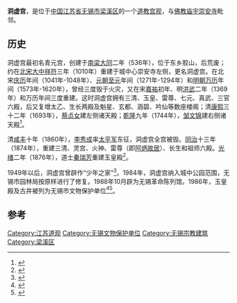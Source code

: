 {{文物保护单位
| 级别 = 省级
| 省区市 = 江苏省
| 名称 = 锡金公园旧址<br /><span style="font-size:smaller;">洞虚宫玉皇殿及古井</span>
| 图片 = [[File:Dongxu_Gong_in_Wuxi_2011-11.JPG|250px]]<br><small>洞虚宫玉皇殿旧址，今仍用作商业用途。</small>
| 编号 = 622（第五批）
| 分类 = 近现代重要史迹及代表性建筑
| 时代 = 1905年（玉皇殿为清代）
| 所在 = [[无锡市|无锡市]][[崇安区|崇安区]]
| 登录 = 2006年6月
| 备注 ={{maplink|frame=yes|plain=yes|type=point|frame-lat=31.57955|frame-long=120.29698|zoom=16|coord={{coord|31.57955|120.29698}}}}
}}{{coord|31.57955|120.29698|display=title}}

'''洞虚宫'''，是位于[[中华人民共和国|中国]][[江苏省|江苏省]][[无锡市|无锡市]][[梁溪区|梁溪区]]的一个[[道教|道教]][[宫观|宫观]]，与[[佛教|佛教]][[庙宇|庙宇]][[崇安寺_(无锡)|崇安寺]]毗邻。

== 历史 ==
洞虚宫最初名青元宫，创建于[[南梁|南梁]][[大同_(南梁)|大同]]二年（536年），位于东乡胶山，后荒废；约在[[北宋|北宋]][[大中祥符|大中祥符]]三年（1010年）重建于城中心崇安寺左侧，更名洞虚宫。在北宋[[慶曆|庆历]]年间（1041年-1048年）、[[元朝|元朝]][[至元_(忽必烈)|至元]]年间（1271年-1294年）和[[明朝|明朝]][[万历|万历]]年间（1573年-1620年），曾经三度毁于火灾，又在宋[[嘉祐|嘉祐]]初年、明[[洪武|洪武]]二年（1369年）和万历年间三度重建。这时洞虚宫拥有三清、玉皇、雷尊、七元、真武、三官六殿，后又复增太乙、生长两殿及魁星、玄都、涵碧、吟仙等数座楼阁；清[[康熙|康熙]]三十二年（1693年），[[蔡贞女|蔡贞女]]建左侧诸天殿；[[乾隆|乾隆]]九年（1744年），[[邹文锦|邹文锦]]建右侧诸天殿<ref>{{Cite book|title=康熙乾隆的惠山情结|last=秦志豪编著|first=|publisher=苏州：[[苏州大学出版社|苏州大学出版社]]|year=2015.12|isbn=978-7-5672-1570-2|location=|pages=151}}</ref>。

清[[咸丰_(年号)|咸丰]]十年（1860年），[[李秀成|李秀成]]率[[太平军|太平军]]东征，洞虚宫全宫被毁。[[同治|同治]]十三年（1874年），重建三清、灵宫、火神、雷尊（即[[阿炳故居|阿炳故居]]）、长生和祖师六殿。[[光绪|光绪]]二年（1876年），道士[[秦瑞芳|秦瑞芳]]重建玉皇殿<ref>{{Cite book|title=江苏文物古迹通览|last=唐云俊主编|first=|publisher=上海：[[上海古籍出版社|上海古籍出版社]]|year=2000.04|isbn=7-5325-2605-4|location=|pages=170}}</ref>。

1949年以后，洞虚宫曾辟作“少年之家”<ref>{{Cite book|title=崇安区志|last=无锡市崇安区地方志办公室编|first=|publisher=无锡市崇安区地方志办公室|year=1991.09|isbn=|location=|pages=443}}</ref>。1984年，洞虚宫纳入城中公园范围，无锡市园林局按原样进行了修复。1988年10月辟为无锡革命陈列馆。1986年，玉皇殿及古井被列为无锡市文物保护单位<ref>{{Cite book|title=传统商业中心规划设计|last=杨俊宴著|first=|publisher=沈阳：辽宁科学技术出版社|year=2009.01|isbn=978-7-5381-5653-9|location=|pages=102}}</ref><ref>{{Cite book|title=梁溪胜迹 下 无锡文物古迹通览|last=无锡市文化遗产局编著|first=|publisher=南京：[[凤凰出版社|凤凰出版社]]|year=2007.02|isbn=7-80729-093-5|location=|pages=152}}</ref>。

==参考==
{{reflist}}

[[Category:江苏道观|Category:江苏道观]]
[[Category:无锡文物保护单位|Category:无锡文物保护单位]]
[[Category:无锡宗教建筑|Category:无锡宗教建筑]]
[[Category:梁溪区|Category:梁溪区]]